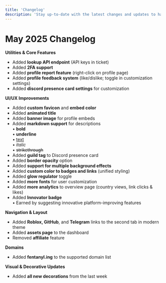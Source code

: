 ```yaml
---
title: 'Changelog'
description: 'Stay up-to-date with the latest changes and updates to haunt.gg.'
---
```


# May 2025 Changelog

**Utilities & Core Features**  
- Added **lookup API endpoint** (API keys in ticket)  
- Added **2FA support**  
- Added **profile report feature** (right-click on profile page)  
- Added **profile feedback system** (like/dislike; toggle in customization settings)  
- Added **discord presence card settings** for customization  

**UI/UX Improvements**  
- Added **custom favicon** and **embed color**  
- Added **animated title**  
- Added **banner image** for profile embeds  
- Added **markdown support** for descriptions  
    • **bold**  
    • __underline__  
    • [text](https://help.haunt.gg/overview/changelog)  
    • *italic*  
    • ~~strikethrough~~  
- Added **guild tag** to Discord presence card  
- Added **border opacity** option  
- Added **support for multiple background effects**  
- Added **custom color to badges and links** (unified styling)  
- Added **glow regulator** toggle  
- Added **more fonts** for user customization  
- Added **more analytics** to overview page (country views, link clicks & likes)  
- Added **Innovator badge**  
    • Earned by suggesting innovative platform-improving features

**Navigation & Layout**  
- Added **Roblox, GitHub**, and **Telegram** links to the second tab in modern theme  
- Added **assets page** to the dashboard  
- Removed **affiliate** feature  

**Domains**  
- Added **fentanyl.ing** to the supported domain list  

**Visual & Decorative Updates**  
- Added **all new decorations** from the last week 